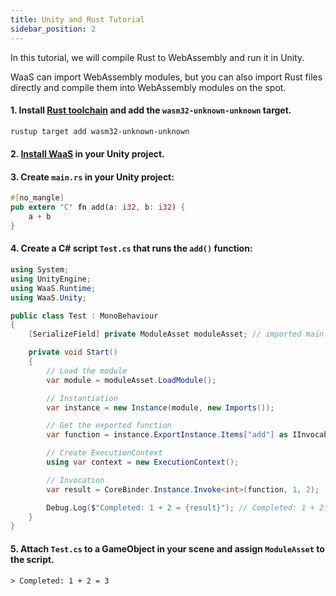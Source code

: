 ```yaml
---
title: Unity and Rust Tutorial
sidebar_position: 2
---
```


In this tutorial, we will compile Rust to WebAssembly and run it in Unity.

WaaS can import WebAssembly modules, but you can also import Rust files directly and compile them into WebAssembly modules on the spot.

#### 1. Install [Rust toolchain](https://www.rust-lang.org/learn/get-started) and add the `wasm32-unknown-unknown` target.

```sh
rustup target add wasm32-unknown-unknown
```

#### 2. [Install WaaS](./installation.mdx) in your Unity project.

#### 3. Create `main.rs` in your Unity project:

```rust
#[no_mangle]
pub extern "C" fn add(a: i32, b: i32) {
    a + b
}
```

#### 4. Create a C# script `Test.cs` that runs the `add()` function:

```csharp
using System;
using UnityEngine;
using WaaS.Runtime;
using WaaS.Unity;

public class Test : MonoBehaviour
{
    [SerializeField] private ModuleAsset moduleAsset; // imported main.rs

    private void Start()
    {
        // Load the module
        var module = moduleAsset.LoadModule();

        // Instantiation
        var instance = new Instance(module, new Imports());

        // Get the exported function
        var function = instance.ExportInstance.Items["add"] as IInvocableFunction;

        // Create ExecutionContext
        using var context = new ExecutionContext();

        // Invocation
        var result = CoreBinder.Instance.Invoke<int>(function, 1, 2);

        Debug.Log($"Completed: 1 + 2 = {result}"); // Completed: 1 + 2 = 3
    }
}
```

#### 5. Attach `Test.cs` to a GameObject in your scene and assign `ModuleAsset` to the script.

```
> Completed: 1 + 2 = 3
```

